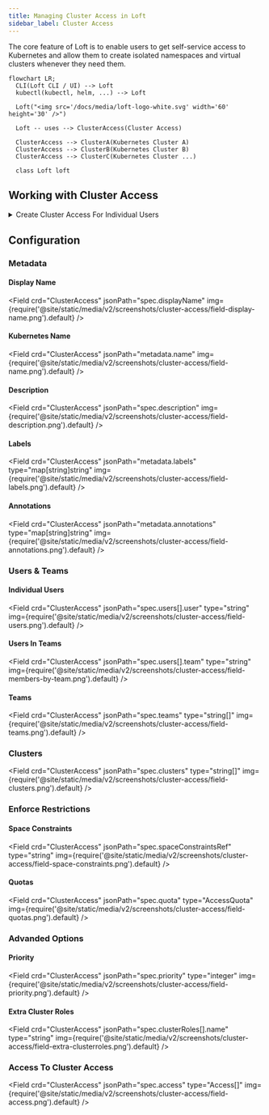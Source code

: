 ```yaml
---
title: Managing Cluster Access in Loft
sidebar_label: Cluster Access
---
```



The core feature of Loft is to enable users to get self-service access to Kubernetes and allow them to create isolated namespaces and virtual clusters whenever they need them. 

```mermaid
flowchart LR;
  CLI(Loft CLI / UI) --> Loft
  kubectl(kubectl, helm, ...) --> Loft

  Loft("<img src='/docs/media/loft-logo-white.svg' width='60' height='30' />")
  
  Loft -- uses --> ClusterAccess(Cluster Access)

  ClusterAccess --> ClusterA(Kubernetes Cluster A)
  ClusterAccess --> ClusterB(Kubernetes Cluster B)
  ClusterAccess --> ClusterC(Kubernetes Cluster ...)

  class Loft loft
```

## Working with Cluster Access

<details>
  <summary>Create Cluster Access For Individual Users</summary>
  <PartialClusterAccessCreateUI/>

:::note Single Sign-On + Cluster Access
You can connect a variety of SSO providers to Loft. To automatically give users access to clusters based on their SSO user groups, you can switch to the <Label>Team Members</Label> tab to grant cluster access for each member of a team (e.g. for each member of a group in Active Directory, Okta, SAML, etc.)
:::

</details>

## Configuration

### Metadata

#### Display Name
<Field crd="ClusterAccess" jsonPath="spec.displayName" img={require('@site/static/media/v2/screenshots/cluster-access/field-display-name.png').default} />

#### Kubernetes Name
<Field crd="ClusterAccess" jsonPath="metadata.name" img={require('@site/static/media/v2/screenshots/cluster-access/field-name.png').default} />

#### Description
<Field crd="ClusterAccess" jsonPath="spec.description" img={require('@site/static/media/v2/screenshots/cluster-access/field-description.png').default} />

#### Labels
<Field crd="ClusterAccess" jsonPath="metadata.labels" type="map[string]string" img={require('@site/static/media/v2/screenshots/cluster-access/field-labels.png').default} />

#### Annotations
<Field crd="ClusterAccess" jsonPath="metadata.annotations" type="map[string]string" img={require('@site/static/media/v2/screenshots/cluster-access/field-annotations.png').default} />


### Users & Teams

#### Individual Users
<Field crd="ClusterAccess" jsonPath="spec.users[].user" type="string" img={require('@site/static/media/v2/screenshots/cluster-access/field-users.png').default} />

#### Users In Teams
<Field crd="ClusterAccess" jsonPath="spec.users[].team" type="string" img={require('@site/static/media/v2/screenshots/cluster-access/field-members-by-team.png').default} />

#### Teams
<Field crd="ClusterAccess" jsonPath="spec.teams" type="string[]" img={require('@site/static/media/v2/screenshots/cluster-access/field-teams.png').default} />


### Clusters
<Field crd="ClusterAccess" jsonPath="spec.clusters" type="string[]" img={require('@site/static/media/v2/screenshots/cluster-access/field-clusters.png').default} />


### Enforce Restrictions

#### Space Constraints
<Field crd="ClusterAccess" jsonPath="spec.spaceConstraintsRef" type="string" img={require('@site/static/media/v2/screenshots/cluster-access/field-space-constraints.png').default} />

#### Quotas
<Field crd="ClusterAccess" jsonPath="spec.quota" type="AccessQuota" img={require('@site/static/media/v2/screenshots/cluster-access/field-quotas.png').default} />


### Advanded Options

#### Priority
<Field crd="ClusterAccess" jsonPath="spec.priority" type="integer" img={require('@site/static/media/v2/screenshots/cluster-access/field-priority.png').default} />

#### Extra Cluster Roles
<Field crd="ClusterAccess" jsonPath="spec.clusterRoles[].name" type="string" img={require('@site/static/media/v2/screenshots/cluster-access/field-extra-clusterroles.png').default} />


### Access To Cluster Access
<Field crd="ClusterAccess" jsonPath="spec.access" type="Access[]" img={require('@site/static/media/v2/screenshots/cluster-access/field-access.png').default} />
